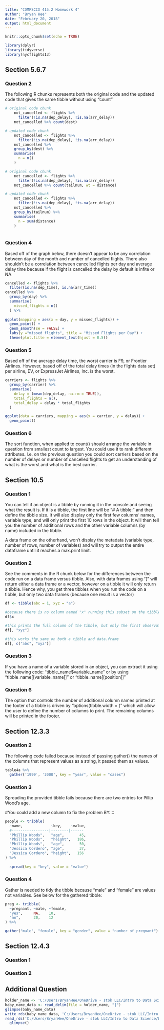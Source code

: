 ```yaml
---
title: "COMPSCIX 415.2 Homework 4"
author: "Bryan Hee"
date: "February 20, 2018"
output: html_document
---
```


```r
knitr::opts_chunk$set(echo = TRUE)
```

```r
library(dplyr)
library(tidyverse)
library(nycflights13)
```

## Section 5.6.7
### Question 2
The following R chunks represents both the original code and the updated code that gives the same tibble without using "count"

```r
# original code chunk
    not_cancelled <- flights %>% 
      filter(!is.na(dep_delay), !is.na(arr_delay))
    not_cancelled %>% count(dest)

# updated code chunk 
    not_cancelled <- flights %>% 
      filter(!is.na(dep_delay), !is.na(arr_delay))
    not_cancelled %>% 
    group_by(dest) %>%
    summarise(
      n = n()
    )
```

```r
# original code chunk
    not_cancelled <- flights %>% 
      filter(!is.na(dep_delay), !is.na(arr_delay))
    not_cancelled %>% count(tailnum, wt = distance)

# updated code chunk
    not_cancelled <- flights %>% 
      filter(!is.na(dep_delay), !is.na(arr_delay))
    not_cancelled %>%
    group_by(tailnum) %>%
    summarise(
      n = sum(distance)
    )
  
```

### Question 4
Based off of the graph below, there doesn't appear to be any correlation between day of the month and number of cancelled flights. There also shouldn't be a correlation between cancelled flights per day and average delay time because if the flight is cancelled the delay by default is infite or NA.

```r
cancelled <- flights %>%
  filter(is.na(dep_time), is.na(arr_time))
cancelled %>% 
  group_by(day) %>%
  summarise(
    missed_flights = n()
  ) %>%
  
ggplot(mapping = aes(x = day, y = missed_flights)) +
  geom_point() +
  geom_smooth(se = FALSE) +
  labs(y ="missed flights", title = "Missed Flights per Day") +
  theme(plot.title = element_text(hjust = 0.5))
```

### Question 5
Based off of the average delay time, the worst carrier is F9, or Frontier Airlines. However, based off of the total delay times (in the flights data set) per airline, EV, or ExpressJet Airlines, Inc. is the worst. 

```r
carriers <- flights %>%
  group_by(carrier) %>%
  summarise(
    delay = (mean(dep_delay, na.rm = TRUE)),
    total_flights = n(),
    total_delay = delay * total_flights
  )

ggplot(data = carriers, mapping = aes(x = carrier, y = delay)) +
  geom_point()

```

### Question 6
The sort function, when applied to count() should arrange the variable in question from smallest count to largest. You could use it to rank different attributes. I.e. on the previous question you could sort carriers based on the number of delays or number of cancelled flights to get an understanding of what is the worst and what is the best carrier.

## Section 10.5
### Question 1
You can tell if an object is a tibble by running it in the console and seeing what the result is. If it is a tibble, the first line will be "# A tibble: " and then define the tibble size. It will also display only the first few columns' names, variable type, and will only print the first 10 rows in the object. It will then tell you the number of additional rows and the other variable columns (by name) included in the tibble.

A data frame on the otherhand, won't display the metadata (variable type, number of rows, number of variables) and will try to output the entire dataframe until it reaches a max.print limit.

### Question 2
See the comments in the R chunk below for the differences between the code run on a data frame versus tibble. Also, with data frames using "[" will return either a data frame or a vector, however on a tibble it will only return a tibble. Hence why, you get three tibbles when you run the code on a tibble, but only two data frames (because one result is a vector)

```r
df <- tibble(abc = 1, xyz = "a")

#because there is no column named "x" running this subset on the tibble will not work and will generate an error, however running it on a data.frame will search for the most similarly named column and return that 
df$x

#this prints the full column of the tibble, but only the first observation of the dataframe
df[, "xyz"]

#this works the same on both a tibble and data.frame
df[, c("abc", "xyz")]
```

### Question 3
If you have a name of a variable stored in an object, you can extract it using the following code: "tibble_name$variable_name" or by using "tibble_name[[variable_name]]" or "tibble_name[[position]]"   

### Question 6
The option that controls the number of additional column names printed at the footer of a tibble is driven by "options(tibble.width = )" which will allow the user to define the number of columns to print. The remaining columns will be printed in the footer.

## Section 12.3.3
### Question 2
The following code failed because instead of passing gather() the names of the columns that represent values as a string, it passed them as values. 
```r
table4a %>% 
  gather('1999', '2000', key = "year", value = "cases")
```

### Question 3
Spreading the provided tibble fails because there are two entries for Pillip Wood's age. 

#You could add a new column to fix the problem BY::::

```r
people <- tribble(
  ~name,             ~key,    ~value,
  #-----------------|--------|------
  "Phillip Woods",   "age",       45,
  "Phillip Woods",   "height",   186,
  "Phillip Woods",   "age",       50,
  "Jessica Cordero", "age",       37,
  "Jessica Cordero", "height",   156
) %>%
  
  spread(key = "key", value = "value")
```


### Question 4
Gather is needed to tidy the tibble because "male" and "female" are values not variables. See below for the gathered tibble:
```r
preg <- tribble(
  ~pregnant, ~male, ~female,
  "yes",     NA,    10,
  "no",      20,    12
) %>%

gather("male", "female", key = "gender", value = "number of pregnant")
```


## Section 12.4.3
### Question 1

### Question 2

## Additional Question
```r
holder_name <- 'C:/Users/BryanHee/OneDrive - stok LLC/Intro to Data Science/baby_names.txt'
baby_name_data <- read_delim(file = holder_name, "|")
glimpse(baby_name_data)
write_rds(baby_name_data, 'C:/Users/BryanHee/OneDrive - stok LLC/Intro to Data Science/baby_names.rds')
read_rds('C:/Users/BryanHee/OneDrive - stok LLC/Intro to Data Science/baby_names.rds') %>%
  glimpse()
```